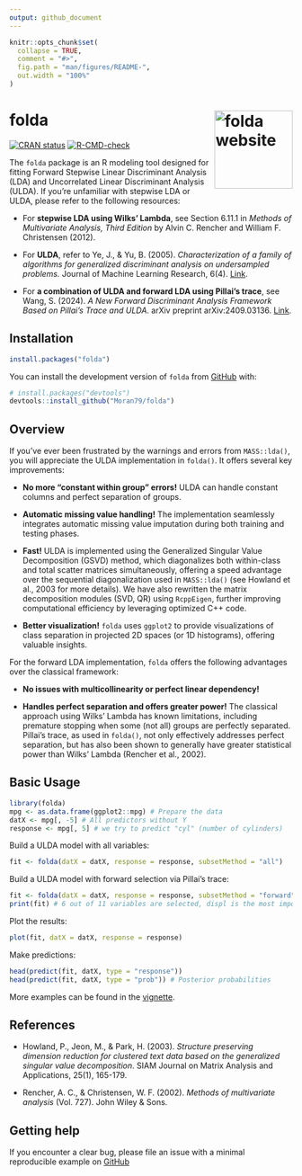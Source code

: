 ```yaml
---
output: github_document
---
```


<!-- README.md is generated from README.Rmd. Please edit that file -->

```r
knitr::opts_chunk$set(
  collapse = TRUE,
  comment = "#>",
  fig.path = "man/figures/README-",
  out.width = "100%"
)
```

# folda <a href="http://iamwangsiyu.com/folda/"><img src="man/figures/logo.png" align="right" height="139" alt="folda website" /></a>

<!-- badges: start -->
[![CRAN status](https://www.r-pkg.org/badges/version/folda)](https://CRAN.R-project.org/package=folda)
[![R-CMD-check](https://github.com/Moran79/folda/actions/workflows/R-CMD-check.yaml/badge.svg)](https://github.com/Moran79/folda/actions/workflows/R-CMD-check.yaml)
<!-- ![CRAN Downloads](https://cranlogs.r-pkg.org/badges/grand-total/folda) -->
<!-- badges: end -->

The `folda` package is an R modeling tool designed for fitting Forward Stepwise Linear Discriminant Analysis (LDA) and Uncorrelated Linear Discriminant Analysis (ULDA). If you're unfamiliar with stepwise LDA or ULDA, please refer to the following resources:

* For **stepwise LDA using Wilks' Lambda**, see Section 6.11.1 in *Methods of Multivariate Analysis, Third Edition* by Alvin C. Rencher and William F. Christensen (2012).

* For **ULDA**, refer to Ye, J., & Yu, B. (2005). *Characterization of a family of algorithms for generalized discriminant analysis on undersampled problems.* Journal of Machine Learning Research, 6(4).
    [Link](https://www.jmlr.org/papers/volume6/ye05a/ye05a.pdf).

* For **a combination of ULDA and forward LDA using Pillai's trace**, see Wang, S. (2024). *A New Forward Discriminant Analysis Framework Based on Pillai's Trace and ULDA*. arXiv preprint arXiv:2409.03136. [Link](https://arxiv.org/abs/2409.03136).


## Installation

``` r
install.packages("folda")
```

You can install the development version of `folda` from [GitHub](https://github.com/) with:

``` r
# install.packages("devtools")
devtools::install_github("Moran79/folda")
```

## Overview

If you've ever been frustrated by the warnings and errors from `MASS::lda()`, you will appreciate the ULDA implementation in `folda()`. It offers several key improvements:

* **No more "constant within group" errors!** ULDA can handle constant columns and perfect separation of groups.
  
* **Automatic missing value handling!** The implementation seamlessly integrates automatic missing value imputation during both training and testing phases.

* **Fast!** ULDA is implemented using the Generalized Singular Value Decomposition (GSVD) method, which diagonalizes both within-class and total scatter matrices simultaneously, offering a speed advantage over the sequential diagonalization used in `MASS::lda()` (see Howland et al., 2003 for more details). We have also rewritten the matrix decomposition modules (SVD, QR) using `RcppEigen`, further improving computational efficiency by leveraging optimized C++ code.

* **Better visualization!** `folda` uses `ggplot2` to provide visualizations of class separation in projected 2D spaces (or 1D histograms), offering valuable insights.

For the forward LDA implementation, `folda` offers the following advantages over the classical framework:

* **No issues with multicollinearity or perfect linear dependency!**

* **Handles perfect separation and offers greater power!** The classical approach using Wilks' Lambda has known limitations, including premature stopping when some (not all) groups are perfectly separated. Pillai's trace, as used in `folda()`, not only effectively addresses perfect separation, but has also been shown to generally have greater statistical power than Wilks' Lambda (Rencher et al., 2002).


## Basic Usage

```r
library(folda)
mpg <- as.data.frame(ggplot2::mpg) # Prepare the data
datX <- mpg[, -5] # All predictors without Y
response <- mpg[, 5] # we try to predict "cyl" (number of cylinders)
```

Build a ULDA model with all variables:

```r
fit <- folda(datX = datX, response = response, subsetMethod = "all")
```

Build a ULDA model with forward selection via Pillai's trace:

```r
fit <- folda(datX = datX, response = response, subsetMethod = "forward", testStat = "Pillai")
print(fit) # 6 out of 11 variables are selected, displ is the most important among them
```

Plot the results:

```r
plot(fit, datX = datX, response = response)
```

Make predictions:

```r
head(predict(fit, datX, type = "response"))
head(predict(fit, datX, type = "prob")) # Posterior probabilities
```

More examples can be found in the [vignette](https://iamwangsiyu.com/folda/articles/folda.html).

## References

* Howland, P., Jeon, M., & Park, H. (2003). *Structure preserving dimension reduction for clustered text data based on the generalized singular value decomposition*. SIAM Journal on Matrix Analysis and Applications, 25(1), 165-179.

* Rencher, A. C., & Christensen, W. F. (2002). *Methods of multivariate analysis* (Vol. 727). John Wiley & Sons.

## Getting help

If you encounter a clear bug, please file an issue with a minimal reproducible example on [GitHub](https://github.com/Moran79/folda/issues)
